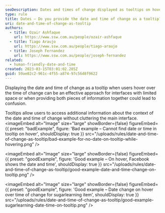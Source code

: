 ```yaml
---
seoDescription: Dates and times of change displayed as tooltips on hover, providing additional context without cluttering the main interface.
type: rule
title: Dates – Do you provide the date and time of change as a tooltip?
uri: date-and-time-of-change-as-tooltip
authors:
  - title: Ozair Ashfaque
    url: https://www.ssw.com.au/people/ozair-ashfaque
  - title: Tiago Araujo
    url: https://www.ssw.com.au/people/tiago-araujo
  - title: Joseph Fernandez
    url: https://www.ssw.com.au/people/joseph-fernandez
related:
  - human-friendly-date-and-time
created: 2023-03-15T03:01:02.285Z
guid: 59ae02c2-961c-4f55-a874-97c56d8f9622
---
```


Displaying the date and time of change as a tooltip when users hover over the time of change can be an effective approach for interfaces with limited space or when providing both pieces of information together could lead to confusion.

Tooltips allow users to access additional information about the context of the date and time of change without cluttering the main interface.
<imageEmbed
  alt="Image"
  size="large"
  showBorder={false}
  figureEmbed={{
    preset: "badExample",
    figure: 'Bad example – Cannot find date or time in tooltip on hover',
    shouldDisplay: true
  }}
  src="/uploads/rules/date-and-time-of-change-as-tooltip/bad-example-for-no-date-on-tooltip-while-hovering.png"
/>

<imageEmbed
  alt="Image"
  size="large"
  showBorder={false}
  figureEmbed={{
    preset: "goodExample",
    figure: 'Good example – On hover, Facebook shows the date and time',
    shouldDisplay: true
  }}
  src="/uploads/rules/date-and-time-of-change-as-tooltip/good-example-date-and-time-change-on-tooltip.png"
/>

<imageEmbed
  alt="Image"
  size="large"
  showBorder={false}
  figureEmbed={{
    preset: "goodExample",
    figure: 'Good example – Date change on hover over time of change for sugarlearning item',
    shouldDisplay: true
  }}
  src="/uploads/rules/date-and-time-of-change-as-tooltip/good-example-sugarlearning-date-time-on-tooltip.png"
/>